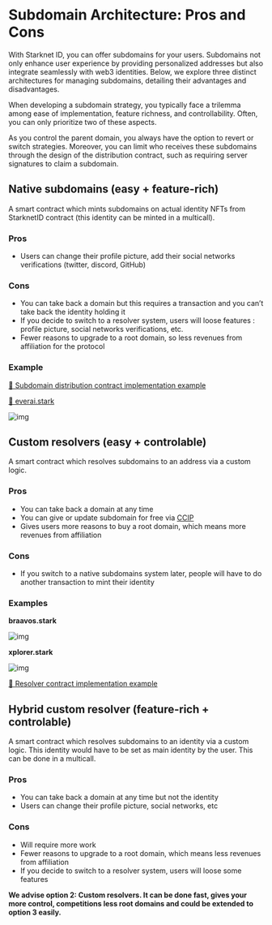 # Subdomain Architecture: Pros and Cons

With Starknet ID, you can offer subdomains for your users. Subdomains not only enhance user experience by providing personalized addresses but also integrate seamlessly with web3 identities. Below, we explore three distinct architectures for managing subdomains, detailing their advantages and disadvantages.

When developing a subdomain strategy, you typically face a trilemma among ease of implementation, feature richness, and controllability. Often, you can only prioritize two of these aspects.

As you control the parent domain, you always have the option to revert or switch strategies. Moreover, you can limit who receives these subdomains through the design of the distribution contract, such as requiring server signatures to claim a subdomain.

## Native subdomains (easy + feature-rich)

A smart contract which mints subdomains on actual identity NFTs from StarknetID contract (this identity can be minted in a multicall).

### Pros

- Users can change their profile picture, add their social networks verifications (twitter, discord, GitHub)

### Cons

- You can take back a domain but this requires a transaction and you can’t take back the identity holding it
- If you decide to switch to a resolver system, users will loose features : profile picture, social networks verifications, etc.
- Fewer reasons to upgrade to a root domain, so less revenues from affiliation for the protocol

### Example

[🔗 Subdomain distribution contract implementation example](https://github.com/lfglabs-dev/subdomain_distribution)

[🔗 everai.stark](https://www.everai.xyz/everai-id)

![img](/integrations/everai.webp)

## Custom resolvers (easy + controlable)

A smart contract which resolves subdomains to an address via a custom logic.

### Pros

- You can take back a domain at any time
- You can give or update subdomain for free via [CCIP](https://docs.starknet.id/architecture/ccip)
- Gives users more reasons to buy a root domain, which means more revenues from affiliation

### Cons

- If you switch to a native subdomains system later, people will have to do another transaction to mint their identity

### Examples

**braavos.stark**

![img](/illustrations/Braavos-subdomain.webp)

**xplorer.stark**

![img](/integrations/xplorer.webp)

[🔗 Resolver contract implementation example](https://github.com/lfglabs-dev/resolver_delegation_cairo1/tree/main)

## Hybrid custom resolver (feature-rich + controlable)

A smart contract which resolves subdomains to an identity via a custom logic. This identity would have to be set as main identity by the user. This can be done in a multicall.

### Pros

- You can take back a domain at any time but not the identity
- Users can change their profile picture, social networks, etc

### Cons

- Will require more work
- Fewer reasons to upgrade to a root domain, which means less revenues from affiliation
- If you decide to switch to a resolver system, users will loose some features

**We advise option 2: Custom resolvers. It can be done fast, gives your more control, competitions less root domains and could be extended to option 3 easily.**
